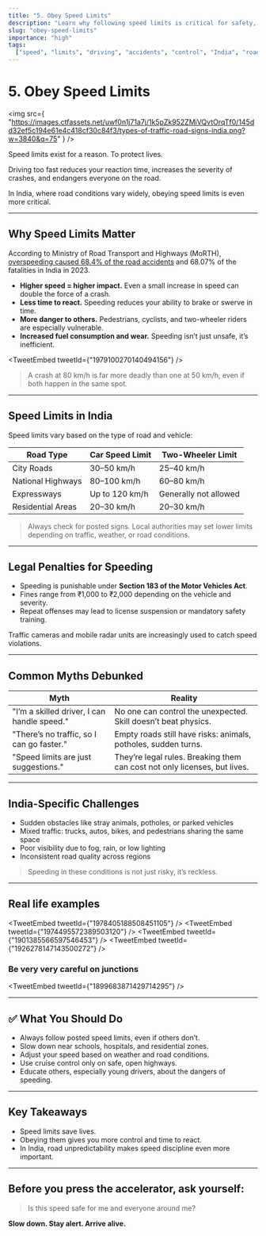 ```yaml
---
title: "5. Obey Speed Limits"
description: "Learn why following speed limits is critical for safety, control, and legal compliance on Indian roads."
slug: "obey-speed-limits"
importance: "high"
tags:
  ["speed", "limits", "driving", "accidents", "control", "India", "road safety"]
---
```



# 5. Obey Speed Limits

<img
  src={
    "https://images.ctfassets.net/uwf0n1j71a7j/1k5pZk952ZMiVQvtOrqTf0/145dd32ef5c194e61e4c418cf30c84f3/types-of-traffic-road-signs-india.png?w=3840&q=75"
  }
/>

Speed limits exist for a reason. To protect lives.

Driving too fast reduces your reaction time, increases the severity of crashes, and endangers everyone on the road.

In India, where road conditions vary widely, obeying speed limits is even more critical.

---

## Why Speed Limits Matter

According to Ministry of Road Transport and Highways (MoRTH), [overspeeding caused 68.4% of the road accidents](https://www.moneycontrol.com/automobile/overspeeding-caused-maximum-road-accidents-deaths-in-india-in-2023-morth-report-article-13502483.html#google_vignette) and 68.07% of the fatalities in India in 2023.

- **Higher speed = higher impact.** Even a small increase in speed can double the force of a crash.
- **Less time to react.** Speeding reduces your ability to brake or swerve in time.
- **More danger to others.** Pedestrians, cyclists, and two-wheeler riders are especially vulnerable.
- **Increased fuel consumption and wear.** Speeding isn’t just unsafe, it’s inefficient.

<TweetEmbed tweetId={"1979100270140494156"} />

> A crash at 80 km/h is far more deadly than one at 50 km/h, even if both happen in the same spot.

---

## Speed Limits in India

Speed limits vary based on the type of road and vehicle:

| Road Type         | Car Speed Limit | Two-Wheeler Limit     |
| ----------------- | --------------- | --------------------- |
| City Roads        | 30–50 km/h      | 25–40 km/h            |
| National Highways | 80–100 km/h     | 60–80 km/h            |
| Expressways       | Up to 120 km/h  | Generally not allowed |
| Residential Areas | 20–30 km/h      | 20–30 km/h            |

> Always check for posted signs. Local authorities may set lower limits depending on traffic, weather, or road conditions.

---

## Legal Penalties for Speeding

- Speeding is punishable under **Section 183 of the Motor Vehicles Act**.
- Fines range from ₹1,000 to ₹2,000 depending on the vehicle and severity.
- Repeat offenses may lead to license suspension or mandatory safety training.

Traffic cameras and mobile radar units are increasingly used to catch speed violations.

---

## Common Myths Debunked

| Myth                                        | Reality                                                                   |
| ------------------------------------------- | ------------------------------------------------------------------------- |
| "I’m a skilled driver, I can handle speed." | No one can control the unexpected. Skill doesn’t beat physics.            |
| "There’s no traffic, so I can go faster."   | Empty roads still have risks: animals, potholes, sudden turns.            |
| "Speed limits are just suggestions."        | They’re legal rules. Breaking them can cost not only licenses, but lives. |

---

## India-Specific Challenges

- Sudden obstacles like stray animals, potholes, or parked vehicles
- Mixed traffic: trucks, autos, bikes, and pedestrians sharing the same space
- Poor visibility due to fog, rain, or low lighting
- Inconsistent road quality across regions

> Speeding in these conditions is not just risky, it’s reckless.

---

## Real life examples

<TweetEmbed tweetId={"1978405188508451105"} />
<TweetEmbed tweetId={"1974495572389503120"} />
<TweetEmbed tweetId={"1901385566597546453"} />
<TweetEmbed tweetId={"1926278147143500272"} />

### Be very very careful on junctions

<TweetEmbed tweetId={"1899683871429714295"} />

---

## ✅ What You Should Do

- Always follow posted speed limits, even if others don’t.
- Slow down near schools, hospitals, and residential zones.
- Adjust your speed based on weather and road conditions.
- Use cruise control only on safe, open highways.
- Educate others, especially young drivers, about the dangers of speeding.

---

## Key Takeaways

- Speed limits save lives.
- Obeying them gives you more control and time to react.
- In India, road unpredictability makes speed discipline even more important.

---

## Before you press the accelerator, ask yourself:

> Is this speed safe for me and everyone around me?

**Slow down. Stay alert. Arrive alive.**

